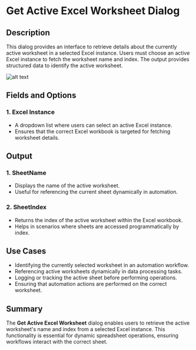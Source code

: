 # Get Active Excel Worksheet Dialog

## Description

This dialog provides an interface to retrieve details about the currently active worksheet in a selected Excel instance. Users must choose an active Excel instance to fetch the worksheet name and index. The output provides structured data to identify the active worksheet.

![alt text](../../assets/excel/get-active-excel-worksheet.png)

## Fields and Options

### 1. **Excel Instance** 

- A dropdown list where users can select an active Excel instance.
- Ensures that the correct Excel workbook is targeted for fetching worksheet details.

## Output

### 1. **SheetName**  

- Displays the name of the active worksheet.
- Useful for referencing the current sheet dynamically in automation.

### 2. **SheetIndex**  

- Returns the index of the active worksheet within the Excel workbook.
- Helps in scenarios where sheets are accessed programmatically by index.

## Use Cases

- Identifying the currently selected worksheet in an automation workflow.
- Referencing active worksheets dynamically in data processing tasks.
- Logging or tracking the active sheet before performing operations.
- Ensuring that automation actions are performed on the correct worksheet.

## Summary

The **Get Active Excel Worksheet** dialog enables users to retrieve the active worksheet's name and index from a selected Excel instance. This functionality is essential for dynamic spreadsheet operations, ensuring workflows interact with the correct sheet.